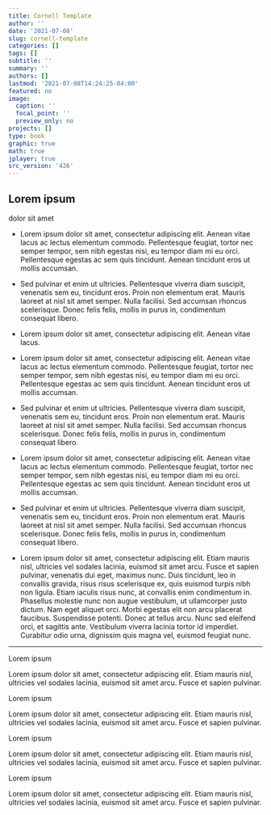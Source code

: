 ```yaml
---
title: Cornell Template
author: ''
date: '2021-07-08'
slug: cornell-template
categories: []
tags: []
subtitle: ''
summary: ''
authors: []
lastmod: '2021-07-08T14:24:25-04:00'
featured: no
image:
  caption: ''
  focal_point: ''
  preview_only: no
projects: []
type: book
graphic: true
math: true
jplayer: true
src_version: '426'
---
```


::: cornell

::: updated-view-title

## Lorem ipsum 

dolor sit amet

:::

::: updated-view

- Lorem ipsum dolor sit amet, consectetur adipiscing elit. Aenean vitae lacus ac lectus elementum commodo. Pellentesque feugiat, tortor nec semper tempor, sem nibh egestas nisi, eu tempor diam mi eu orci. Pellentesque egestas ac sem quis tincidunt. Aenean tincidunt eros ut mollis accumsan. 

- Sed pulvinar et enim ut ultricies. Pellentesque viverra diam suscipit, venenatis sem eu, tincidunt eros. Proin non elementum erat. Mauris laoreet at nisl sit amet semper. Nulla facilisi. Sed accumsan rhoncus scelerisque. Donec felis felis, mollis in purus in, condimentum consequat libero. 

:::

::: updated-view

::: updated-view-left

- Lorem ipsum dolor sit amet, consectetur adipiscing elit. Aenean vitae lacus. 

:::

- Lorem ipsum dolor sit amet, consectetur adipiscing elit. Aenean vitae lacus ac lectus elementum commodo. Pellentesque feugiat, tortor nec semper tempor, sem nibh egestas nisi, eu tempor diam mi eu orci. Pellentesque egestas ac sem quis tincidunt. Aenean tincidunt eros ut mollis accumsan. 

- Sed pulvinar et enim ut ultricies. Pellentesque viverra diam suscipit, venenatis sem eu, tincidunt eros. Proin non elementum erat. Mauris laoreet at nisl sit amet semper. Nulla facilisi. Sed accumsan rhoncus scelerisque. Donec felis felis, mollis in purus in, condimentum consequat libero. 

:::

::: updated-view

- Lorem ipsum dolor sit amet, consectetur adipiscing elit. Aenean vitae lacus ac lectus elementum commodo. Pellentesque feugiat, tortor nec semper tempor, sem nibh egestas nisi, eu tempor diam mi eu orci. Pellentesque egestas ac sem quis tincidunt. Aenean tincidunt eros ut mollis accumsan. 

- Sed pulvinar et enim ut ultricies. Pellentesque viverra diam suscipit, venenatis sem eu, tincidunt eros. Proin non elementum erat. Mauris laoreet at nisl sit amet semper. Nulla facilisi. Sed accumsan rhoncus scelerisque. Donec felis felis, mollis in purus in, condimentum consequat libero. 

:::

::: updated-view-summary

- Lorem ipsum dolor sit amet, consectetur adipiscing elit. Etiam mauris nisl, ultricies vel sodales lacinia, euismod sit amet arcu. Fusce et sapien pulvinar, venenatis dui eget, maximus nunc. Duis tincidunt, leo in convallis gravida, risus risus scelerisque ex, quis euismod turpis nibh non ligula. Etiam iaculis risus nunc, at convallis enim condimentum in. Phasellus molestie nunc non augue vestibulum, ut ullamcorper justo dictum. Nam eget aliquet orci. Morbi egestas elit non arcu placerat faucibus. Suspendisse potenti. Donec at tellus arcu. Nunc sed eleifend orci, et sagittis ante. Vestibulum viverra lacinia tortor id imperdiet. Curabitur odio urna, dignissim quis magna vel, euismod feugiat nunc.

:::

:::

----

::: cornell

::: {#one .slide-front .slide-hide}
Lorem ipsum
:::

::: {#one .slide-back .slide-hide}
Lorem ipsum dolor sit amet, consectetur adipiscing elit. Etiam mauris nisl, ultricies vel sodales lacinia, euismod sit amet arcu. Fusce et sapien pulvinar.
:::

::: {#two .slide-front .slide-hide}
Lorem ipsum
:::

::: {#two .slide-back .slide-hide}
Lorem ipsum dolor sit amet, consectetur adipiscing elit. Etiam mauris nisl, ultricies vel sodales lacinia, euismod sit amet arcu. Fusce et sapien pulvinar.
:::

::: {#three .slide-front .slide-hide}
Lorem ipsum
:::

::: {#three .slide-back .slide-hide}
Lorem ipsum dolor sit amet, consectetur adipiscing elit. Etiam mauris nisl, ultricies vel sodales lacinia, euismod sit amet arcu. Fusce et sapien pulvinar.
:::

::: {#four .slide-front .slide-hide}
Lorem ipsum
:::

::: {#four .slide-back .slide-hide}
Lorem ipsum dolor sit amet, consectetur adipiscing elit. Etiam mauris nisl, ultricies vel sodales lacinia, euismod sit amet arcu. Fusce et sapien pulvinar.
:::

:::
